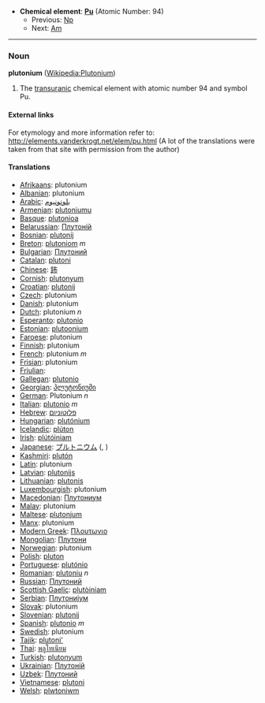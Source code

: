 *'''Chemical element''': '''[[Pu]]''' (Atomic Number: 94)
**Previous: [[Neptunium|Np]]
**Next: [[Americium|Am]]
----
=== Noun ===
'''plutonium''' ([[en:Plutonium|Wikipedia:Plutonium]])

#The [[transuranic]] chemical element with atomic number 94 and symbol Pu.

====External links====
For etymology and more information refer to:
http://elements.vanderkrogt.net/elem/pu.html
(A lot of the translations were taken from that site with permission from the author)

==== Translations ====
*[[Afrikaans]]: plutonium
*[[Albanian]]: plutonium
*[[Arabic]]: [[بلوتونيوم]]
*[[Armenian]]: [[plutoniumu]]
*[[Basque]]: [[plutonioa]]
*[[Belarussian]]: [[Плутонiй]]
*[[Bosnian]]: [[plutonij]]
*[[Breton]]: [[plutoniom]] ''m''
*[[Bulgarian]]: [[Плутоний]]
*[[Catalan]]: [[plutoni]]
*[[Chinese]]: [[鈽]]
*[[Cornish]]: [[plutonyum]]
*[[Croatian]]: [[plutonij]]
*[[Czech]]: plutonium
*[[Danish]]: plutonium
*[[Dutch]]: plutonium ''n''
*[[Esperanto]]: [[plutonio]]
*[[Estonian]]: [[plutoonium]]
*[[Faroese]]: plutonium
*[[Finnish]]: plutonium
*[[French]]: plutonium ''m''
*[[Frisian]]: plutonium
*[[Friulian]]:
*[[Gallegan]]: [[plutonio]]
*[[Georgian]]: [[პლუტონიუმი]]
*[[German]]: Plutonium ''n''
*[[Italian]]: [[plutonio]] ''m''
*[[Hebrew]]: [[פלוטוניום]]
*[[Hungarian]]: [[plutónium]]
*[[Icelandic]]: [[plúton]]
*[[Irish]]: [[plútóiniam]]
*[[Japanese]]: [[プルトニウム]] ([[]], )
*[[Kashmiri]]: [[plutón]]
*[[Latin]]: plutonium
*[[Latvian]]: [[plutonijs]]
*[[Lithuanian]]: [[plutonis]]
*[[Luxembourgish]]: plutonium
*[[Macedonian]]: [[Плутониум]]
*[[Malay]]: plutonium
*[[Maltese]]: [[plutonjum]]
*[[Manx]]: plutonium
*[[Modern Greek]]: [[Πλουτωνιο]] '' ''
*[[Mongolian]]: [[Плутони]]
*[[Norwegian]]: plutonium
*[[Polish]]: [[pluton]] '' ''
*[[Portuguese]]: [[plutónio]]
*[[Romanian]]: [[plutoniu]] ''n''
*[[Russian]]: [[Плутоний]] '' ''
*[[Scottish Gaelic]]: [[plutòiniam]]
*[[Serbian]]: [[Плутониjум]]
*[[Slovak]]: plutonium
*[[Slovenian]]: [[plutonij]]
*[[Spanish]]: [[plutonio]] ''m''
*[[Swedish]]: plutonium
*[[Tajik]]: [[plutoni']]
*[[Thai]]: [[พลูโทเนียม]]
*[[Turkish]]: [[plutonyum]]
*[[Ukrainian]]: [[Плутонiй]]
*[[Uzbek]]: [[Плутоний]]
*[[Vietnamese]]: [[plutoni]]
*[[Welsh]]: [[plwtoniwm]]